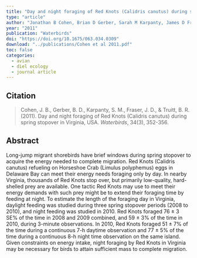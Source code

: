 ```yaml
---
title: "Day and night foraging of Red Knots (Calidris canutus) during spring stopover in Virginia, USA"
type: "article"
author: "Jonathan B Cohen, Brian D Gerber, Sarah M Karpanty, James D Fraser, Barry R Truitt"
year: "2011"
publication: "Waterbirds"
doi: "https://doi.org/10.1675/063.034.0309"
download: "../publications/Cohen et al 2011.pdf"
toc: false
categories:
  - avian
  - diel ecology
  - journal article
---
```


## Citation 

> Cohen, J. B., Gerber, B. D., Karpanty, S. M., Fraser, J. D., & Truitt, B. R. (2011). Day and night foraging of Red Knots (Calidris canutus) during spring stopover in Virginia, USA. *Waterbirds*, 34(3), 352-356.

## Abstract

Long-jump migrant shorebirds have brief windows during spring stopover to acquire the energy needed to complete migration. Red Knots (Calidris canutus) refueling on Horseshoe Crab (Limulus polyphemus) eggs in Delaware Bay can meet their energy needs foraging only by day. In nearby Virginia, thousands of Red Knots stop over, but primarily low-quality, hard-shelled prey are available. One tactic Red Knots may use to meet their energy demands with such prey might be to extend their foraging time by feeding at night. To estimate the length of the foraging day in Virginia, daylight feeding was studied during three spring stopover periods (2008 to 2010), and night feeding was studied in 2010. Red Knots foraged 76 ± 3 SE% of the time in 2008 and 2009 combined, and 59 ± 3% of the time in 2010, during 3-minute observations. In 2010, Red Knots foraged 51 ± 7% of the time during a continuous 7-h daytime observation and 77 ± 5% of the time during a continuous 8-h night time observation on the same island. Given constraints on energy intake, night foraging by Red Knots in Virginia may be necessary for birds to attain sufficient mass to complete migration.